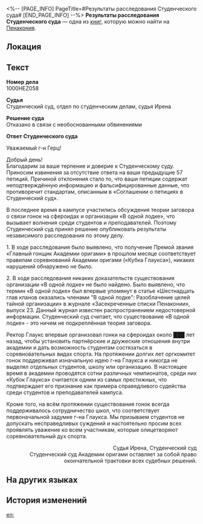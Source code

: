 <%-- [PAGE_INFO]
PageTitle=#Результаты расследования Студенческого суда#
[END_PAGE_INFO] --%>
{{Дополнить}}
{{Книга Инфобокс
|id           = 413
|Название     = 
|Изображение  = Предмет Газета.png
|Мир          = Пенакония
|Томов        = 1
|Автор        = <!--нужно добавить-->
|Описание     = Результаты расследования по делу популярной среди студентов организации - «В одной лодке».
|Том1         = {{tx}}
|Источник1    = {{tx|Отсутствует источник}}
|Персонажи    = 
|Фракции      = 
}}
'''Результаты расследования Студенческого суда''' — одна из [[Книги|книг]], которую можно найти на [[Пенакония]].

==Локация==
{{Отметка карты|<!--название карты-->|<!--id отметки-->}}

==Текст==
'''Номер дела'''<br />
1000HEZ058

'''Судья'''<br />
Студенческий суд, отдел по студенческим делам, судья Ирена

'''Решение суда'''<br />
Отказано в связи с необоснованными обвинениями

'''Ответ Студенческого суда'''

Уважаемый г-н Герц!

Добрый день!<br />
Благодарим за ваше терпение и доверие к Студенческому суду. Приносим извинения за отсутствие ответа на ваши предыдущие 57 петиций. Причиной отклонения стало то, что ваши петиции содержат неподтверждённую информацию и фальсифицированные данные, что противоречит стандартам, описанным в «Соглашении о петициях в Студенческий суд».

В последнее время в кампусе участились обсуждения теории заговора о связи гонок на сфероидах и организации «В одной лодке», что вызывает волнения среди студентов и преподавателей. Поэтому Студенческий суд принял решение опубликовать результаты независимого расследования по этому делу.

1. В ходе расследования было выявлено, что получение Премой звания «Главный гонщик Академии оригами» в прошлом месяце соответствует правилам соревнований Академии оригами («Кубка Глаукса»), никаких нарушений обнаружено не было.

2. В ходе расследования никаких доказательств существования организации «В одной лодке» не было найдено. Было выявлено, что термин «В одной лодке» был впервые упомянут в статье «Шестнадцать глав кланов оказались членами "В одной лодке": Разоблачение целей тайной организации» в журнале «Засекреченные списки Пенаконии», выпуск 23. Данный журнал известен распространением недостоверной информации. Студенческий суд считает, что существование «В одной лодке» - это ничем не подкреплённая теория заговора.

Ректор Глаукс впервые организовал гонки на сфероидах около ███ лет назад, чтобы установить партнёрские и дружеские отношения внутри академии и дать возможность студентам состязаться в соревновательных видах спорта. На протяжении долгих лет оргкомитет гонок поддерживал изначальную идею г-на Глаукса и никогда не выделял отдельных студентов, школу или организацию. В настоящее время в академии проводятся сотни различных чемпионатов, среди них «Кубок Глаукса» считается одним из самых престижных, что подтверждает его признание как примера справедливого судейства среди студентов и преподавателей кампуса.

Кроме того, на всём протяжении существования гонок всегда поддерживалось сотрудничество школ, что соответствует первоначальной задумке г-на Глаукса. Мы призываем студентов не допускать несправедливых суждений и настоятельно просим всех проявлять уважение ко всем участникам, которые олицетворяют соревновательный дух спорта.


<div align="right">Судья Ирена, Студенческий суд<br />
Студенческий суд Академии оригами оставляет за собой право окончательной трактовки всех судебных решений.</div>



==На других языках==
{{На других языках
|en   = Student Court Investigation Results
|zhs  = 学生法庭•调查结果公示
|zht  = 學生法庭•調查結果公告
|ja   = 学生法廷・調査結果のお知らせ
|ko   = 학생 법원•조사 결과 공시
|es   = Resultados de la investigación del tribunal estudiantil
|fr   = Résultats de l'enquête de la cour des étudiants
|ru   = Результаты расследования Студенческого суда
|th   = ชี้แจงผลตรวจสอบ จากศาลนักศึกษา
|vi   = Tòa Án Sinh Viên - Công Bố Kết Quả Điều Tra
|de   = Ermittlungsergebnis des Studierendengerichts
|id   = Pengumpulan Hasil Investigasi Pengadilan Pelajar
|pt   = Resultados de Investigação da Corte Estudantil
}}

==История изменений==
{{История изменений|3.5}}

[[en:]]